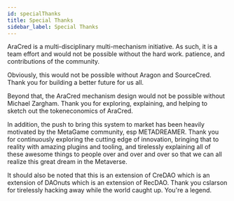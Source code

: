 ```yaml
---
id: specialThanks 
title: Special Thanks 
sidebar_label: Special Thanks
---
```



AraCred is a multi-disciplinary multi-mechanism initiative. As such, it is a team effort and would not be possible without the hard work. patience, and contributions of the community.  

Obviously, this would not be possible without Aragon and SourceCred. Thank you for building a better future for us all.

Beyond that, the AraCred mechanism design would not be possible without Michael Zargham. Thank you for exploring, explaining, and helping to sketch out the tokeneconomics of AraCred.

In addition, the push to bring this system to market has been heavily motivated by the MetaGame community, esp METADREAMER. Thank you for continuously exploring the cutting edge of innovation, bringing that to reality with amazing plugins and tooling, and tirelessly explaining all of these awesome things to people over and over and over so that we can all realize this great dream in the Metaverse.

It should also be noted that this is an extension of CreDAO which is an extension of DAOnuts which is an extension of RecDAO. Thank you cslarson for tirelessly hacking away while the world caught up. You're a legend. 